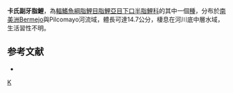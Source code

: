 {{Speciesbox 
| color = pink
| taxon = Parodon carrikeri
| status = NE
| status_system = IUCN3.1
| authority =  [[Fowler|Fowler]], 1940
| synonyms = *''Parodon caudalis''<br /><small>Fowler, 1940</small>
}}
'''卡氏副牙脂鯉'''，為[[輻鰭魚綱|輻鰭魚綱]][[脂鯉目|脂鯉目]][[脂鯉亞目|脂鯉亞目]][[下口半脂鯉科|下口半脂鯉科]]的其中一個[[種|種]]，分布於[[南美洲|南美洲]]Bermejo與Pilcomayo河流域，體長可達14.7公分，棲息在河川底中層水域，生活習性不明。

==参考文献==
{{refbegin}}
*{{FishBase_species|genus=Parodon|species=carrikeri|year=2013|month=8}}
{{refend}}
{{Taxonbar|from=Q6422317}}

[[Category:副牙脂鯉屬|K]]


{{魚類小作品}}